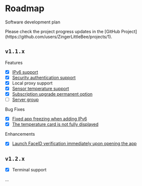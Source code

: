 
# Roadmap
Software development plan

<Callout type="info" >
Please check the project progress updates in the [GitHub Project](https://github.com/users/ZingerLittleBee/projects/1).
</Callout>

## `v1.1.x`

Features
- [x] [IPv6 support](https://github.com/ZingerLittleBee/server_bee-backend/issues/18)
- [x] [Security authentication support](https://github.com/ZingerLittleBee/server_bee-backend/issues/32)
- [x] Local proxy support
- [x] [Sensor temperature support](https://github.com/ZingerLittleBee/server_bee-backend/issues/29)
- [x] [Subscription upgrade permanent option](https://github.com/ZingerLittleBee/server_bee-backend/issues/36)
- [ ] [Server group](https://github.com/ZingerLittleBee/server_bee-backend/issues/47)

Bug Fixes
- [x] [Fixed app freezing when adding IPv6](https://github.com/ZingerLittleBee/server_bee-backend/issues/19)
- [x] [The temperature card is not fully displayed](https://github.com/ZingerLittleBee/server_bee-backend/issues/48)

Enhancements
- [x] [Launch FaceID verification immediately upon opening the app](https://github.com/ZingerLittleBee/server_bee-backend/issues/35)

## `v1.2.x`
- [x] Terminal support

...
